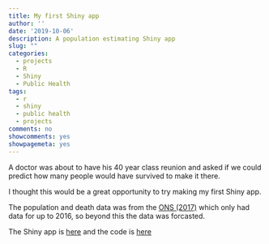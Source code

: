 ```yaml
---
title: My first Shiny app
author: ''
date: '2019-10-06'
description: A population estimating Shiny app
slug: ""
categories:
  - projects
  - R
  - Shiny
  - Public Health
tags:
  - r
  - shiny
  - public health
  - projects
comments: no
showcomments: yes
showpagemeta: yes
---
```


A doctor was about to have his 40 year class reunion and asked if we could predict how many people would have survived to make it there.

I thought this would be a great opportunity to try making my first Shiny app. 

The population and death data was from the [ONS (2017)](https://tinyurl.com/y7v5nvvf) which only had data for up to 2016, so beyond this the data was forcasted.

The Shiny app is [here](https://vickyleigh.shinyapps.io/ClassSurvival/)
and the code is [here](https://github.com/vickyleigh/class-survival)